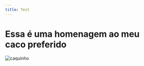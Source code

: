 ```yaml
---
title: Test
---
```




# Essa é uma homenagem ao meu caco preferido

![caquinho](https://live.staticflickr.com/1112/5113422217_94be6980eb_b.jpg)